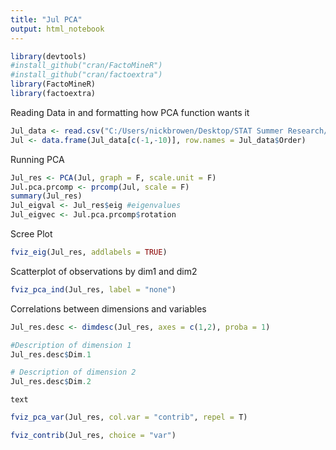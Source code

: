 ```yaml
---
title: "Jul PCA"
output: html_notebook
---
```


```r
library(devtools)
#install_github("cran/FactoMineR")
#install_github("cran/factoextra")
library(FactoMineR)
library(factoextra)
```


Reading Data in and formatting how PCA function wants it
```r
Jul_data <- read.csv("C:/Users/nickbrowen/Desktop/STAT Summer Research/JulSoil.csv")[,-1]
Jul <- data.frame(Jul_data[c(-1,-10)], row.names = Jul_data$Order)
```

Running PCA
```r
Jul_res <- PCA(Jul, graph = F, scale.unit = F)
Jul.pca.prcomp <- prcomp(Jul, scale = F)
summary(Jul_res)
Jul_eigval <- Jul_res$eig #eigenvalues
Jul_eigvec <- Jul.pca.prcomp$rotation
```

Scree Plot
```r
fviz_eig(Jul_res, addlabels = TRUE)
```

Scatterplot of observations by dim1 and dim2
```r
fviz_pca_ind(Jul_res, label = "none")
```

Correlations between dimensions and variables
```r
Jul_res.desc <- dimdesc(Jul_res, axes = c(1,2), proba = 1)

#Description of dimension 1
Jul_res.desc$Dim.1

# Description of dimension 2
Jul_res.desc$Dim.2

```
```
text
```
```r
fviz_pca_var(Jul_res, col.var = "contrib", repel = T)
```

```r
fviz_contrib(Jul_res, choice = "var")
```

